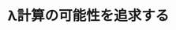 ﻿---
title: "λ計算の可能性を追求する"
category: "情報理工学院"
vol: 67
interviewee: "西崎 真也"
url: ""
tags: []
pdf: "67-5-nishizaki.pdf"
career: ""
preface: "コンピュータプログラムの最適化や安全性を高 めるという目的で、プログラムがどのような構造 を持ち、動作をしているのかということを解析す る必要がでてきた。この解析をするために、プロ グラミング言語がどのような構造を持つのかを知 る必要がある。 西崎研究室では、プログラミング言語を解析す るための基礎を研究している。プログラミング言 語の文法や、文法に従って記述されたプログラム の意味の定義の方法を定義することにより、プロ グラムの動作を解析することが可能になる。"
---
